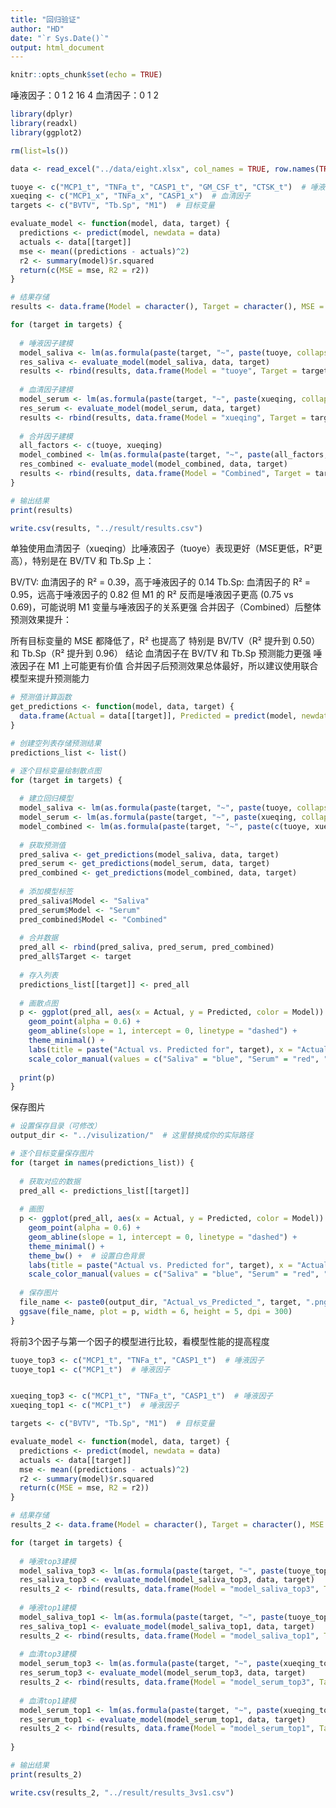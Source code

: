 ```yaml
---
title: "回归验证"
author: "HD"
date: "`r Sys.Date()`"
output: html_document
---
```



```r
knitr::opts_chunk$set(echo = TRUE)
```


唾液因子：0 1 2 16 4
血清因子：0 1 2
```r
library(dplyr)
library(readxl)
library(ggplot2)
```

```r
rm(list=ls())

data <- read_excel("../data/eight.xlsx", col_names = TRUE, row.names(TRUE) )

```


```r
tuoye <- c("MCP1_t", "TNFa_t", "CASP1_t", "GM_CSF_t", "CTSK_t")  # 唾液因子
xueqing <- c("MCP1_x", "TNFa_x", "CASP1_x")  # 血清因子
targets <- c("BVTV", "Tb.Sp", "M1")  # 目标变量
```


```r
evaluate_model <- function(model, data, target) {
  predictions <- predict(model, newdata = data)
  actuals <- data[[target]]
  mse <- mean((predictions - actuals)^2)
  r2 <- summary(model)$r.squared
  return(c(MSE = mse, R2 = r2))
}

# 结果存储
results <- data.frame(Model = character(), Target = character(), MSE = numeric(), R2 = numeric())

```

```r
for (target in targets) {
  
  # 唾液因子建模
  model_saliva <- lm(as.formula(paste(target, "~", paste(tuoye, collapse = " + "))), data = data)
  res_saliva <- evaluate_model(model_saliva, data, target)
  results <- rbind(results, data.frame(Model = "tuoye", Target = target, MSE = res_saliva["MSE"], R2 = res_saliva["R2"]))
  
  # 血清因子建模
  model_serum <- lm(as.formula(paste(target, "~", paste(xueqing, collapse = " + "))), data = data)
  res_serum <- evaluate_model(model_serum, data, target)
  results <- rbind(results, data.frame(Model = "xueqing", Target = target, MSE = res_serum["MSE"], R2 = res_serum["R2"]))
  
  # 合并因子建模
  all_factors <- c(tuoye, xueqing)
  model_combined <- lm(as.formula(paste(target, "~", paste(all_factors, collapse = " + "))), data = data)
  res_combined <- evaluate_model(model_combined, data, target)
  results <- rbind(results, data.frame(Model = "Combined", Target = target, MSE = res_combined["MSE"], R2 = res_combined["R2"]))
}

# 输出结果
print(results)

write.csv(results, "../result/results.csv")
```
单独使用血清因子（xueqing）比唾液因子（tuoye）表现更好（MSE更低，R²更高），特别是在 BV/TV 和 Tb.Sp 上：

BV/TV: 血清因子的 R² = 0.39，高于唾液因子的 0.14
Tb.Sp: 血清因子的 R² = 0.95，远高于唾液因子的 0.82
但 M1 的 R² 反而是唾液因子更高 (0.75 vs 0.69)，可能说明 M1 变量与唾液因子的关系更强
合并因子（Combined）后整体预测效果提升：

所有目标变量的 MSE 都降低了，R² 也提高了
特别是 BV/TV（R² 提升到 0.50）和 Tb.Sp（R² 提升到 0.96）
结论
血清因子在 BV/TV 和 Tb.Sp 预测能力更强
唾液因子在 M1 上可能更有价值
合并因子后预测效果总体最好，所以建议使用联合模型来提升预测能力

```r
# 预测值计算函数
get_predictions <- function(model, data, target) {
  data.frame(Actual = data[[target]], Predicted = predict(model, newdata = data))
}

# 创建空列表存储预测结果
predictions_list <- list()

# 逐个目标变量绘制散点图
for (target in targets) {
  
  # 建立回归模型
  model_saliva <- lm(as.formula(paste(target, "~", paste(tuoye, collapse = " + "))), data = data)
  model_serum <- lm(as.formula(paste(target, "~", paste(xueqing, collapse = " + "))), data = data)
  model_combined <- lm(as.formula(paste(target, "~", paste(c(tuoye, xueqing), collapse = " + "))), data = data)
  
  # 获取预测值
  pred_saliva <- get_predictions(model_saliva, data, target)
  pred_serum <- get_predictions(model_serum, data, target)
  pred_combined <- get_predictions(model_combined, data, target)
  
  # 添加模型标签
  pred_saliva$Model <- "Saliva"
  pred_serum$Model <- "Serum"
  pred_combined$Model <- "Combined"
  
  # 合并数据
  pred_all <- rbind(pred_saliva, pred_serum, pred_combined)
  pred_all$Target <- target
  
  # 存入列表
  predictions_list[[target]] <- pred_all
  
  # 画散点图
  p <- ggplot(pred_all, aes(x = Actual, y = Predicted, color = Model)) +
    geom_point(alpha = 0.6) +
    geom_abline(slope = 1, intercept = 0, linetype = "dashed") +
    theme_minimal() +
    labs(title = paste("Actual vs. Predicted for", target), x = "Actual Value", y = "Predicted Value") +
    scale_color_manual(values = c("Saliva" = "blue", "Serum" = "red", "Combined" = "green"))
  
  print(p)
}

```
保存图片
```r
# 设置保存目录（可修改）
output_dir <- "../visulization/"  # 这里替换成你的实际路径

# 逐个目标变量保存图片
for (target in names(predictions_list)) {
  
  # 获取对应的数据
  pred_all <- predictions_list[[target]]
  
  # 画图
  p <- ggplot(pred_all, aes(x = Actual, y = Predicted, color = Model)) +
    geom_point(alpha = 0.6) +
    geom_abline(slope = 1, intercept = 0, linetype = "dashed") +
    theme_minimal() +
    theme_bw() +  # 设置白色背景
    labs(title = paste("Actual vs. Predicted for", target), x = "Actual Value", y = "Predicted Value") +
    scale_color_manual(values = c("Saliva" = "blue", "Serum" = "red", "Combined" = "green"))
  
  # 保存图片
  file_name <- paste0(output_dir, "Actual_vs_Predicted_", target, ".png")
  ggsave(file_name, plot = p, width = 6, height = 5, dpi = 300)
}
```


将前3个因子与第一个因子的模型进行比较，看模型性能的提高程度

```r

tuoye_top3 <- c("MCP1_t", "TNFa_t", "CASP1_t")  # 唾液因子
tuoye_top1 <- c("MCP1_t")  # 唾液因子


xueqing_top3 <- c("MCP1_t", "TNFa_t", "CASP1_t")  # 唾液因子
xueqing_top1 <- c("MCP1_t")  # 唾液因子

targets <- c("BVTV", "Tb.Sp", "M1")  # 目标变量

```

```r
evaluate_model <- function(model, data, target) {
  predictions <- predict(model, newdata = data)
  actuals <- data[[target]]
  mse <- mean((predictions - actuals)^2)
  r2 <- summary(model)$r.squared
  return(c(MSE = mse, R2 = r2))
}

# 结果存储
results_2 <- data.frame(Model = character(), Target = character(), MSE = numeric(), R2 = numeric())


```


```r
for (target in targets) {
  
  # 唾液top3建模
  model_saliva_top3 <- lm(as.formula(paste(target, "~", paste(tuoye_top3, collapse = " + "))), data = data)
  res_saliva_top3 <- evaluate_model(model_saliva_top3, data, target)
  results_2 <- rbind(results, data.frame(Model = "model_saliva_top3", Target = target, MSE = res_saliva_top3["MSE"], R2 = res_saliva_top3["R2"]))
  
  # 唾液top1建模
  model_saliva_top1 <- lm(as.formula(paste(target, "~", paste(tuoye_top1, collapse = " + "))), data = data)
  res_saliva_top1 <- evaluate_model(model_saliva_top1, data, target)
  results_2 <- rbind(results, data.frame(Model = "model_saliva_top1", Target = target, MSE = res_saliva_top1["MSE"], R2 = res_saliva_top1["R2"]))
  
  # 血清top3建模
  model_serum_top3 <- lm(as.formula(paste(target, "~", paste(xueqing_top3, collapse = " + "))), data = data)
  res_serum_top3 <- evaluate_model(model_serum_top3, data, target)
  results_2 <- rbind(results, data.frame(Model = "model_serum_top3", Target = target, MSE = res_serum_top3["MSE"], R2 = res_serum_top3["R2"]))
  
  # 血清top1建模
  model_serum_top1 <- lm(as.formula(paste(target, "~", paste(xueqing_top1, collapse = " + "))), data = data)
  res_serum_top1 <- evaluate_model(model_serum_top1, data, target)
  results_2 <- rbind(results, data.frame(Model = "model_serum_top1", Target = target, MSE = res_serum_top1["MSE"], R2 = res_serum_top1["R2"]))
  
}

# 输出结果
print(results_2)

write.csv(results_2, "../result/results_3vs1.csv")
```




